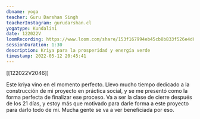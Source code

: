 ```yaml
---
dbname: yoga
teacher: Guru Darshan Singh
teacherInstagram: gurudarshan.cl
yogatype: Kundalini
date: 122022V
loomRecording: https://www.loom.com/share/153f167994eb45cb8b833f526e4d83c4
sessionDuration: 1:30
description: Kriya para la prosperidad y energía verde
timestamp: 2022-05-12 20:45:41
---
```


[[122022V2046]]

Este kriya vino en el momento perfecto. Llevo mucho tiempo dedicado a la construcción de mi proyecto en práctica social, y se me presentó como la forma perfecta de finalizar ese proceso. Va a ser la clase de cierre después de los 21 días, y estoy más que motivado para darle forma a este proyecto para darlo todo de mi. Mucha gente se va a ver beneficiada por eso.
